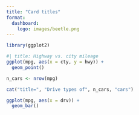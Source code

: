 ```yaml
---
title: "Card titles"
format: 
  dashboard:
    logo: images/beetle.png
---
```


```r
library(ggplot2)
```

```r
#| title: Highway vs. city mileage
ggplot(mpg, aes(x = cty, y = hwy)) +
  geom_point()
```

```r
n_cars <- nrow(mpg)

cat("title=", "Drive types of", n_cars, "cars")

ggplot(mpg, aes(x = drv)) +
  geom_bar()
```
